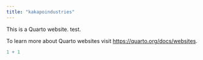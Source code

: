 ```yaml
---
title: "kakapoindustries"
---
```


This is a Quarto website. test.

To learn more about Quarto websites visit <https://quarto.org/docs/websites>.

```r
1 + 1
```
